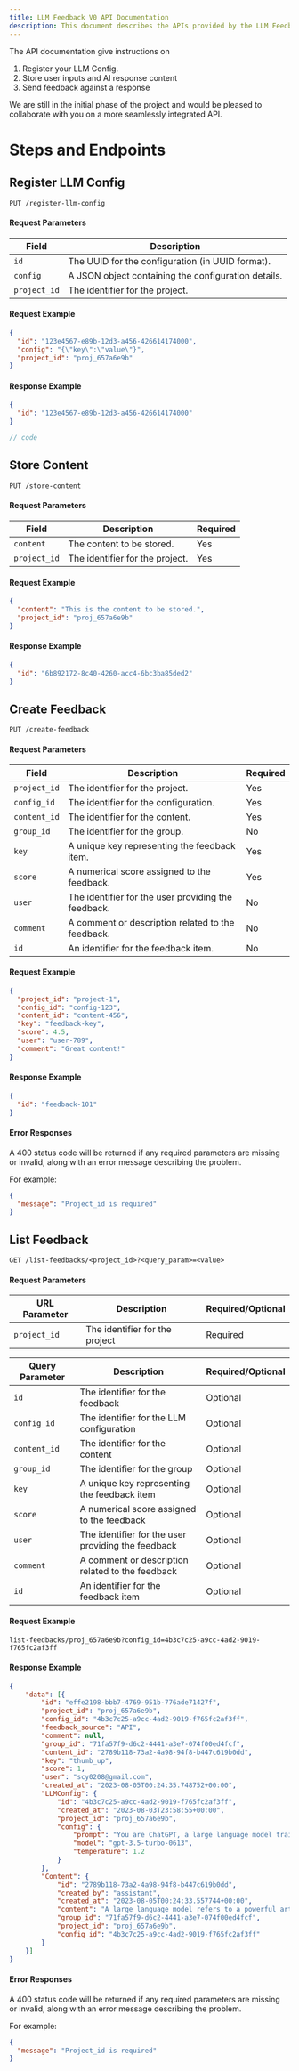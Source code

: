 ```yaml
---
title: LLM Feedback V0 API Documentation
description: This document describes the APIs provided by the LLM Feedback Monitor service, including endpoints, methods, request parameters, and response formats.
---
```


The API documentation give instructions on

1. Register your LLM Config.
2. Store user inputs and AI response content
3. Send feedback against a response

<Callout>

We are still in the initial phase of the project and would be pleased to collaborate with you on a more seamlessly integrated API.

</Callout>


# Steps and Endpoints


## Register LLM Config
````mdx
PUT /register-llm-config
````
#### Request Parameters

| Field      | Description                                              |
|------------|----------------------------------------------------------|
| `id`       | The UUID for the configuration (in UUID format).         |
| `config`   | A JSON object containing the configuration details.      |
| `project_id` | The identifier for the project.                        |

#### Request Example

```json
{
  "id": "123e4567-e89b-12d3-a456-426614174000",
  "config": "{\"key\":\"value\"}",
  "project_id": "proj_657a6e9b"
}
```

#### Response Example

```json
{
  "id": "123e4567-e89b-12d3-a456-426614174000"
}
```

```ts showLineNumbers {3} /appDir: true/
// code
```


## Store Content

````mdx
PUT /store-content
````

#### Request Parameters

| Field       | Description                                              | Required |
|-------------|----------------------------------------------------------|----------|
| `content`   | The content to be stored.                                | Yes      |
| `project_id`| The identifier for the project.                          | Yes      |

#### Request Example

```json
{
  "content": "This is the content to be stored.",
  "project_id": "proj_657a6e9b"
}
```

#### Response Example

```json
{
  "id": "6b892172-8c40-4260-acc4-6bc3ba85ded2"
}
```


## Create Feedback

````mdx
PUT /create-feedback
````

#### Request Parameters

| Field       | Description                                        | Required |
|-------------|----------------------------------------------------|----------|
| `project_id`| The identifier for the project.                    | Yes      |
| `config_id` | The identifier for the configuration.              | Yes      |
| `content_id`| The identifier for the content.                    | Yes      |
| `group_id`  | The identifier for the group.                      | No       |
| `key`       | A unique key representing the feedback item.       | Yes      |
| `score`     | A numerical score assigned to the feedback.        | Yes      |
| `user`      | The identifier for the user providing the feedback.| No       |
| `comment`   | A comment or description related to the feedback.  | No       |
| `id`        | An identifier for the feedback item.               | No       |

#### Request Example

```json
{
  "project_id": "project-1",
  "config_id": "config-123",
  "content_id": "content-456",
  "key": "feedback-key",
  "score": 4.5,
  "user": "user-789",
  "comment": "Great content!"
}
```

#### Response Example

```json
{
  "id": "feedback-101"
}
```

#### Error Responses

A 400 status code will be returned if any required parameters are missing or invalid, along with an error message describing the problem.

For example:

```json
{
  "message": "Project_id is required"
}
```


## List Feedback


````mdx
GET /list-feedbacks/<project_id>?<query_param>=<value>
````

#### Request Parameters

| URL Parameter  | Description                                      | Required/Optional |
|----------------|--------------------------------------------------|-------------------|
| `project_id`   | The identifier for the project                   | Required          |

| Query Parameter| Description                                      | Required/Optional |
|----------------|--------------------------------------------------|-------------------|
| `id`           | The identifier for the feedback                  | Optional          |
| `config_id`    | The identifier for the LLM configuration         | Optional          |
| `content_id`   | The identifier for the content                   | Optional          |
| `group_id`     | The identifier for the group                     | Optional          |
| `key`          | A unique key representing the feedback item      | Optional          |
| `score`        | A numerical score assigned to the feedback       | Optional          |
| `user`         | The identifier for the user providing the feedback | Optional        |
| `comment`      | A comment or description related to the feedback | Optional          |
| `id`           | An identifier for the feedback item              | Optional          |


#### Request Example

````mdx
list-feedbacks/proj_657a6e9b?config_id=4b3c7c25-a9cc-4ad2-9019-f765fc2af3ff
````

#### Response Example

```json
{
	"data": [{
		"id": "effe2198-bbb7-4769-951b-776ade71427f",
		"project_id": "proj_657a6e9b",
		"config_id": "4b3c7c25-a9cc-4ad2-9019-f765fc2af3ff",
		"feedback_source": "API",
		"comment": null,
		"group_id": "71fa57f9-d6c2-4441-a3e7-074f00ed4fcf",
		"content_id": "2789b118-73a2-4a98-94f8-b447c619b0dd",
		"key": "thumb_up",
		"score": 1,
		"user": "scy0208@gmail.com",
		"created_at": "2023-08-05T00:24:35.748752+00:00",
		"LLMConfig": {
			"id": "4b3c7c25-a9cc-4ad2-9019-f765fc2af3ff",
			"created_at": "2023-08-03T23:58:55+00:00",
			"project_id": "proj_657a6e9b",
			"config": {
				"prompt": "You are ChatGPT, a large language model trained by OpenAI. Follow the user's instructions carefully. Respond using markdown.",
				"model": "gpt-3.5-turbo-0613",
				"temperature": 1.2
			}
		},
		"Content": {
			"id": "2789b118-73a2-4a98-94f8-b447c619b0dd",
			"created_by": "assistant",
			"created_at": "2023-08-05T00:24:33.557744+00:00",
			"content": "A large language model refers to a powerful artificial intelligence system that has been trained on vast amounts of text data to understand and generate human-like text. These models, such as OpenAI's GPT-3 (which I am based on), have billions of parameters and use deep learning techniques to process and analyze text input. Large language models can perform a wide range of natural language processing tasks, including text completion, language translation, question answering, and more. They have the ability to generate coherent and contextually relevant responses, making them useful for various applications in fields like chatbots, content generation, language understanding, and even creative writing.",
			"group_id": "71fa57f9-d6c2-4441-a3e7-074f00ed4fcf",
			"project_id": "proj_657a6e9b",
			"config_id": "4b3c7c25-a9cc-4ad2-9019-f765fc2af3ff"
		}
	}]
}
```

#### Error Responses

A 400 status code will be returned if any required parameters are missing or invalid, along with an error message describing the problem.

For example:

```json
{
  "message": "Project_id is required"
}
```
